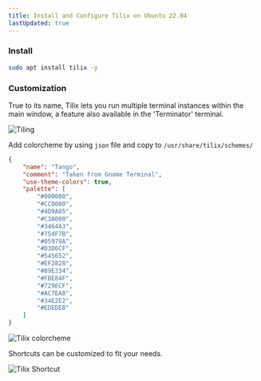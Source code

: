 ```yaml
---
title: Install and Configure Tilix on Ubuntu 22.04
lastUpdated: true
---
```


### Install

```bash
sudo apt install tilix -y
```

### Customization

True to its name, Tilix lets you run multiple terminal instances within the main window, a feature also available in the 'Terminator' terminal.

![Tiling](../../docs/../../assets/img/tilix-2.png)

Add colorcheme by using `json` file and copy to `/usr/share/tilix/schemes/`

```json
{
    "name": "Tango",
    "comment": "Taken from Gnome Terminal",
    "use-theme-colors": true,
    "palette": [
        "#000000",
        "#CC0000",
        "#4D9A05",
        "#C3A000",
        "#3464A3",
        "#754F7B",
        "#05979A",
        "#D3D6CF",
        "#545652",
        "#EF2828",
        "#89E234",
        "#FBE84F",
        "#729ECF",
        "#AC7EA8",
        "#34E2E2",
        "#EDEDEB"
    ]
}
```

![Tilix colorcheme](../../docs/../../assets/img/tilix-3.png)

Shortcuts can be customized to fit your needs.

![Tilix Shortcut](../../docs/../../assets/img/tilix-1.png)
